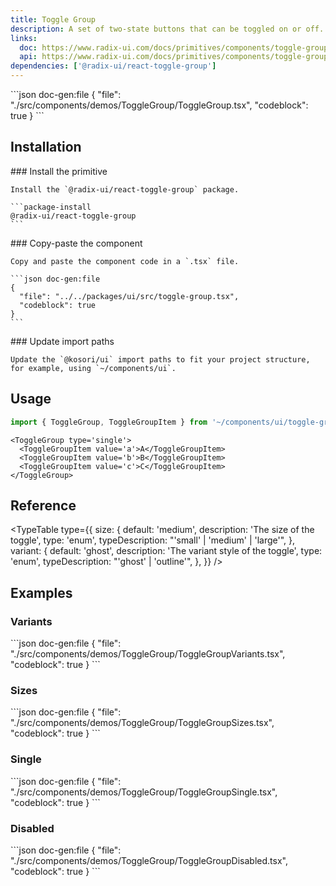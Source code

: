 ```yaml
---
title: Toggle Group
description: A set of two-state buttons that can be toggled on or off.
links:
  doc: https://www.radix-ui.com/docs/primitives/components/toggle-group
  api: https://www.radix-ui.com/docs/primitives/components/toggle-group#api-reference
dependencies: ['@radix-ui/react-toggle-group']
---
```


<ComponentPreview name='toggle-group'>
```json doc-gen:file
{
  "file": "./src/components/demos/ToggleGroup/ToggleGroup.tsx",
  "codeblock": true
}
```
</ComponentPreview>

## Installation

<Steps>

  <Step>
    ### Install the primitive
    
    Install the `@radix-ui/react-toggle-group` package.

    ```package-install
    @radix-ui/react-toggle-group
    ```

  </Step>
    
  <Step>
    ### Copy-paste the component
    
    Copy and paste the component code in a `.tsx` file.

    ```json doc-gen:file
    {
      "file": "../../packages/ui/src/toggle-group.tsx",
      "codeblock": true
    }
    ```

  </Step>

  <Step>
    ### Update import paths

    Update the `@kosori/ui` import paths to fit your project structure, for example, using `~/components/ui`.

  </Step>

</Steps>

## Usage

```ts
import { ToggleGroup, ToggleGroupItem } from '~/components/ui/toggle-group';
```

```tsx
<ToggleGroup type='single'>
  <ToggleGroupItem value='a'>A</ToggleGroupItem>
  <ToggleGroupItem value='b'>B</ToggleGroupItem>
  <ToggleGroupItem value='c'>C</ToggleGroupItem>
</ToggleGroup>
```

## Reference

<TypeTable
  type={{
    size: {
      default: 'medium',
      description: 'The size of the toggle',
      type: 'enum',
      typeDescription: "'small' | 'medium' | 'large'",
    },
    variant: {
      default: 'ghost',
      description: 'The variant style of the toggle',
      type: 'enum',
      typeDescription: "'ghost' | 'outline'",
    },
  }}
/>

## Examples

### Variants

<ComponentPreview name='toggle-group-variants'>
```json doc-gen:file
{
  "file": "./src/components/demos/ToggleGroup/ToggleGroupVariants.tsx",
  "codeblock": true
}
```
</ComponentPreview>

### Sizes

<ComponentPreview name='toggle-group-sizes'>
```json doc-gen:file
{
  "file": "./src/components/demos/ToggleGroup/ToggleGroupSizes.tsx",
  "codeblock": true
}
```
</ComponentPreview>

### Single

<ComponentPreview name='toggle-group-single'>
```json doc-gen:file
{
  "file": "./src/components/demos/ToggleGroup/ToggleGroupSingle.tsx",
  "codeblock": true
}
```
</ComponentPreview>

### Disabled

<ComponentPreview name='toggle-group-disabled'>
```json doc-gen:file
{
  "file": "./src/components/demos/ToggleGroup/ToggleGroupDisabled.tsx",
  "codeblock": true
}
```
</ComponentPreview>
